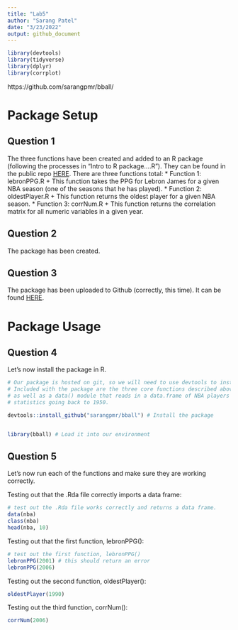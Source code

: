 ```yaml
---
title: "Lab5"
author: "Sarang Patel"
date: "3/23/2022"
output: github_document
---
```


```r
library(devtools)
library(tidyverse)
library(dplyr)
library(corrplot)
```


https://github.com/sarangpmr/bball/

# Package Setup
## Question 1

The three functions have been created and added to an R package (following the processes in "Intro to R package….R").
They can be found in the public repo [HERE](https://github.com/sarangpmr/bball/tree/main/R).
There are three functions total:
* Function 1: lebronPPG.R
    + This function takes the PPG for Lebron James for a given NBA season (one of the seasons that he has played).
* Function 2: oldestPlayer.R
    + This function returns the oldest player for a given NBA season.
* Function 3: corrNum.R
    + This function returns the correlation matrix for all numeric variables in a given year.

## Question 2

The package has been created.

## Question 3

The package has been uploaded to Github (correctly, this time). It can be found [HERE](https://github.com/sarangpmr/bball/).

# Package Usage
## Question 4
Let's now install the package in R. 
```r
# Our package is hosted on git, so we will need to use devtools to install it.
# Included with the package are the three core functions described above,
# as well as a data() module that reads in a data.frame of NBA players and
# statistics going back to 1950. 

devtools::install_github("sarangpmr/bball") # Install the package


library(bball) # Load it into our environment
```

## Question 5
Let's now run each of the functions and make sure they are working correctly.

Testing out that the .Rda file correctly imports a data frame:
```r
# test out the .Rda file works correctly and returns a data frame.
data(nba)
class(nba)
head(nba, 10)
```

Testing out that the first function, lebronPPG():
```r
# test out the first function, lebronPPG()
lebronPPG(2001) # this should return an error
lebronPPG(2006)
```

Testing out the second function, oldestPlayer():
```r
oldestPlayer(1990)
```

Testing out the third function, corrNum():
```r
corrNum(2006)
```


